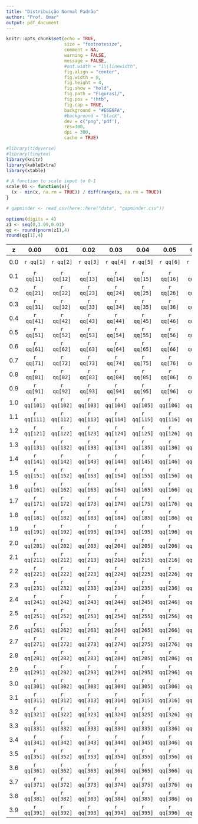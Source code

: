 ```yaml
---
title: "Distribuição Normal Padrão"
author: "Prof. Omar"
output: pdf_document
---
```


```r
knitr::opts_chunk$set(echo = TRUE, 
                      size = "footnotesize",
                      comment = NA,
                      warning = FALSE,
                      message = FALSE,
                      #out.width = "1\\linewidth",
                      fig.align = "center",
                      fig.width = 8, 
                      fig.height = 4, 
                      fig.show = "hold",
                      fig.path = "Figuras1/",
                      fig.pos = "!htb",
                      fig.cap = TRUE,
                      background = "#E6E6FA",
                      #background = "black",
                      dev = c("png",'pdf'),
                      res=300,
                      dpi = 300,
                      cache = TRUE)
```

```r
#library(tidyverse)
#library(tinytex)
library(knitr)
library(kableExtra)
library(xtable)
```

```r
# A function to scale input to 0-1
scale_01 <- function(x){
  (x - min(x, na.rm = TRUE)) / diff(range(x, na.rm = TRUE))
}
```

```r
# gapminder <- read_csv(here::here("data", "gapminder.csv"))
```


```r
options(digits = 4)
z1 <- seq(0,3.99,0.01)
qq <- round(pnorm(z1),4)
round(qq[1],4)
```

| z   |   0.00   |   0.01   |   0.02   |   0.03   |   0.04   |   0.05   |   0.06   |   0.07   |   0.08   |   0.09   |
|-----|:--------:|:--------:|:--------:|:--------:|:--------:|:--------:|:--------:|:--------:|:--------:|:--------:|
| 0.0 | `r qq[1]` |  `r qq[2]` |  `r qq[3]` |  `r qq[4]` |  `r qq[5]` |  `r qq[6]` |  `r qq[7]` |  `r qq[8]` |  `r qq[9]` | `r qq[10]` |
0.1 |  `r qq[11]`  |  `r qq[12]`  |  `r qq[13]`  |  `r qq[14]`  |  `r qq[15]`  |  `r qq[16]`  |  `r qq[17]`  |  `r qq[18]`  |  `r qq[19]`  |  `r qq[20]`  
0.2 |  `r qq[21]`  |  `r qq[22]`  |  `r qq[23]`  |  `r qq[24]`  |  `r qq[25]`  |  `r qq[26]`  |  `r qq[27]`  |  `r qq[28]`  |  `r qq[29]`  |  `r qq[30]`  
0.3 |  `r qq[31]`  |  `r qq[32]`  |  `r qq[33]`  |  `r qq[34]`  |  `r qq[35]`  |  `r qq[36]`  |  `r qq[37]`  |  `r qq[38]`  |  `r qq[39]`  |  `r qq[40]`  
0.4 |  `r qq[41]`  |  `r qq[42]`  |  `r qq[43]`  |  `r qq[44]`  |  `r qq[45]`  |  `r qq[46]`  |  `r qq[47]`  |  `r qq[48]`  |  `r qq[49]`  |  `r qq[50]`  
0.5 |  `r qq[51]`  |  `r qq[52]`  |  `r qq[53]`  |  `r qq[54]`  |  `r qq[55]`  |  `r qq[56]`  |  `r qq[57]`  |  `r qq[58]`  |  `r qq[59]`  |  `r qq[60]`  
0.6 |  `r qq[61]`  |  `r qq[62]`  |  `r qq[63]`  |  `r qq[64]`  |  `r qq[65]`  |  `r qq[66]`  |  `r qq[67]`  |  `r qq[68]`  |  `r qq[69]`  |  `r qq[70]`  
0.7 |  `r qq[71]`  |  `r qq[72]`  |  `r qq[73]`  |  `r qq[74]`  |  `r qq[75]`  |  `r qq[76]`  |  `r qq[77]`  |  `r qq[78]`  |  `r qq[79]`  |  `r qq[80]`  
0.8 |  `r qq[81]`  |  `r qq[82]`  |  `r qq[83]`  |  `r qq[84]`  |  `r qq[85]`  |  `r qq[86]`  |  `r qq[87]`  |  `r qq[88]`  |  `r qq[89]`  |  `r qq[90]`  
0.9 |  `r qq[91]`  |  `r qq[92]`  |  `r qq[93]`  |  `r qq[94]`  |  `r qq[95]`  |  `r qq[96]`  |  `r qq[97]`  |  `r qq[98]`  |  `r qq[99]`  |  `r qq[100]`  
1.0 |  `r qq[101]`  |  `r qq[102]`  |  `r qq[103]`  |  `r qq[104]`  |  `r qq[105]`  |  `r qq[106]`  |  `r qq[107]`  |  `r qq[108]`  |  `r qq[109]`  |  `r qq[110]`  
1.1 |  `r qq[111]`  |  `r qq[112]`  |  `r qq[113]`  |  `r qq[114]`  |  `r qq[115]`  |  `r qq[116]`  |  `r qq[117]`  |  `r qq[118]`  |  `r qq[119]`  |  `r qq[120]`  
1.2 |  `r qq[121]`  |  `r qq[122]`  |  `r qq[123]`  |  `r qq[124]`  |  `r qq[125]`  |  `r qq[126]`  |  `r qq[127]`  |  `r qq[128]`  |  `r qq[129]`  |  `r qq[130]`  
1.3 |  `r qq[131]`  |  `r qq[132]`  |  `r qq[133]`  |  `r qq[134]`  |  `r qq[135]`  |  `r qq[136]`  |  `r qq[137]`  |  `r qq[138]`  |  `r qq[139]`  |  `r qq[140]`  
1.4 |  `r qq[141]`  |  `r qq[142]`  |  `r qq[143]`  |  `r qq[144]`  |  `r qq[145]`  |  `r qq[146]`  |  `r qq[147]`  |  `r qq[148]`  |  `r qq[149]`  |  `r qq[150]`  
1.5 |  `r qq[151]`  |  `r qq[152]`  |  `r qq[153]`  |  `r qq[154]`  |  `r qq[155]`  |  `r qq[156]`  |  `r qq[157]`  |  `r qq[158]`  |  `r qq[159]`  |  `r qq[160]`  
1.6 |  `r qq[161]`  |  `r qq[162]`  |  `r qq[163]`  |  `r qq[164]`  |  `r qq[165]`  |  `r qq[166]`  |  `r qq[167]`  |  `r qq[168]`  |  `r qq[169]`  |  `r qq[170]`  
1.7 |  `r qq[171]`  |  `r qq[172]`  |  `r qq[173]`  |  `r qq[174]`  |  `r qq[175]`  |  `r qq[176]`  |  `r qq[177]`  |  `r qq[178]`  |  `r qq[179]`  |  `r qq[180]`  
1.8 |  `r qq[181]`  |  `r qq[182]`  |  `r qq[183]`  |  `r qq[184]`  |  `r qq[185]`  |  `r qq[186]`  |  `r qq[187]`  |  `r qq[188]`  |  `r qq[189]`  |  `r qq[190]`  
1.9 |  `r qq[191]`  |  `r qq[192]`  |  `r qq[193]`  |  `r qq[194]`  |  `r qq[195]`  |  `r qq[196]`  |  `r qq[197]`  |  `r qq[198]`  |  `r qq[199]`  |  `r qq[200]`  
2.0 |  `r qq[201]`  |  `r qq[202]`  |  `r qq[203]`  |  `r qq[204]`  |  `r qq[205]`  |  `r qq[206]`  |  `r qq[207]`  |  `r qq[208]`  |  `r qq[209]`  |  `r qq[210]`  
2.1 |  `r qq[211]`  |  `r qq[212]`  |  `r qq[213]`  |  `r qq[214]`  |  `r qq[215]`  |  `r qq[216]`  |  `r qq[217]`  |  `r qq[218]`  |  `r qq[219]`  |  `r qq[220]`  
2.2 |  `r qq[221]`  |  `r qq[222]`  |  `r qq[223]`  |  `r qq[224]`  |  `r qq[225]`  |  `r qq[226]`  |  `r qq[227]`  |  `r qq[228]`  |  `r qq[229]`  |  `r qq[230]`  
2.3 |  `r qq[231]`  |  `r qq[232]`  |  `r qq[233]`  |  `r qq[234]`  |  `r qq[235]`  |  `r qq[236]`  |  `r qq[237]`  |  `r qq[238]`  |  `r qq[239]`  |  `r qq[240]`  
2.4 |  `r qq[241]`  |  `r qq[242]`  |  `r qq[243]`  |  `r qq[244]`  |  `r qq[245]`  |  `r qq[246]`  |  `r qq[247]`  |  `r qq[248]`  |  `r qq[249]`  |  `r qq[250]`  
2.5 |  `r qq[251]`  |  `r qq[252]`  |  `r qq[253]`  |  `r qq[254]`  |  `r qq[255]`  |  `r qq[256]`  |  `r qq[257]`  |  `r qq[258]`  |  `r qq[259]`  |  `r qq[260]`  
2.6 |  `r qq[261]`  |  `r qq[262]`  |  `r qq[263]`  |  `r qq[264]`  |  `r qq[265]`  |  `r qq[266]`  |  `r qq[267]`  |  `r qq[268]`  |  `r qq[269]`  |  `r qq[270]`  
2.7 |  `r qq[271]`  |  `r qq[272]`  |  `r qq[273]`  |  `r qq[274]`  |  `r qq[275]`  |  `r qq[276]`  |  `r qq[277]`  |  `r qq[278]`  |  `r qq[279]`  |  `r qq[280]`  
2.8 |  `r qq[281]`  |  `r qq[282]`  |  `r qq[283]`  |  `r qq[284]`  |  `r qq[285]`  |  `r qq[286]`  |  `r qq[287]`  |  `r qq[288]`  |  `r qq[289]`  |  `r qq[290]`  
2.9 |  `r qq[291]`  |  `r qq[292]`  |  `r qq[293]`  |  `r qq[294]`  |  `r qq[295]`  |  `r qq[296]`  |  `r qq[297]`  |  `r qq[298]`  |  `r qq[299]`  |  `r qq[300]`  
3.0 |  `r qq[301]`  |  `r qq[302]`  |  `r qq[303]`  |  `r qq[304]`  |  `r qq[305]`  |  `r qq[306]`  |  `r qq[307]`  |  `r qq[308]`  |  `r qq[309]`  |  `r qq[310]`  
3.1 |  `r qq[311]`  |  `r qq[312]`  |  `r qq[313]`  |  `r qq[314]`  |  `r qq[315]`  |  `r qq[316]`  |  `r qq[317]`  |  `r qq[318]`  |  `r qq[319]`  |  `r qq[310]`  
3.2 |  `r qq[321]`  |  `r qq[322]`  |  `r qq[323]`  |  `r qq[324]`  |  `r qq[325]`  |  `r qq[326]`  |  `r qq[327]`  |  `r qq[328]`  |  `r qq[329]`  |  `r qq[330]`  
3.3 |  `r qq[331]`  |  `r qq[332]`  |  `r qq[333]`  |  `r qq[334]`  |  `r qq[335]`  |  `r qq[336]`  |  `r qq[337]`  |  `r qq[338]`  |  `r qq[339]`  |  `r qq[340]`  
3.4 |  `r qq[341]`  |  `r qq[342]`  |  `r qq[343]`  |  `r qq[344]`  |  `r qq[345]`  |  `r qq[346]`  |  `r qq[347]`  |  `r qq[348]`  |  `r qq[349]`  |  `r qq[350]`  
3.5 |  `r qq[351]`  |  `r qq[352]`  |  `r qq[353]`  |  `r qq[354]`  |  `r qq[355]`  |  `r qq[356]`  |  `r qq[357]`  |  `r qq[358]`  |  `r qq[359]`  |  `r qq[360]`  
3.6 |  `r qq[361]`  |  `r qq[362]`  |  `r qq[363]`  |  `r qq[364]`  |  `r qq[365]`  |  `r qq[366]`  |  `r qq[367]`  |  `r qq[368]`  |  `r qq[369]`  |  `r qq[370]`  
3.7 |  `r qq[371]`  |  `r qq[372]`  |  `r qq[373]`  |  `r qq[374]`  |  `r qq[375]`  |  `r qq[376]`  |  `r qq[377]`  |  `r qq[378]`  |  `r qq[379]`  |  `r qq[380]`  
3.8 |  `r qq[381]`  |  `r qq[382]`  |  `r qq[383]`  |  `r qq[384]`  |  `r qq[385]`  |  `r qq[386]`  |  `r qq[387]`  |  `r qq[388]`  |  `r qq[389]`  |  `r qq[390]`  
3.9 |  `r qq[391]`  |  `r qq[392]`  |  `r qq[393]`  |  `r qq[394]`  |  `r qq[395]`  |  `r qq[396]`  |  `r qq[397]`  |  `r qq[398]`  |  `r qq[399]`  |  `r qq[400]`


